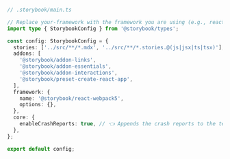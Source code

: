 ```ts
// .storybook/main.ts

// Replace your-framework with the framework you are using (e.g., react-webpack5, vue3-webpack5)
import type { StorybookConfig } from '@storybook/types';

const config: StorybookConfig = {
  stories: ['../src/**/*.mdx', '../src/**/*.stories.@(js|jsx|ts|tsx)'],
  addons: [
    '@storybook/addon-links',
    '@storybook/addon-essentials',
    '@storybook/addon-interactions',
    '@storybook/preset-create-react-app',
  ],
  framework: {
    name: '@storybook/react-webpack5',
    options: {},
  },
  core: {
    enableCrashReports: true, // 👈 Appends the crash reports to the telemetry events
  },
};

export default config;
```
